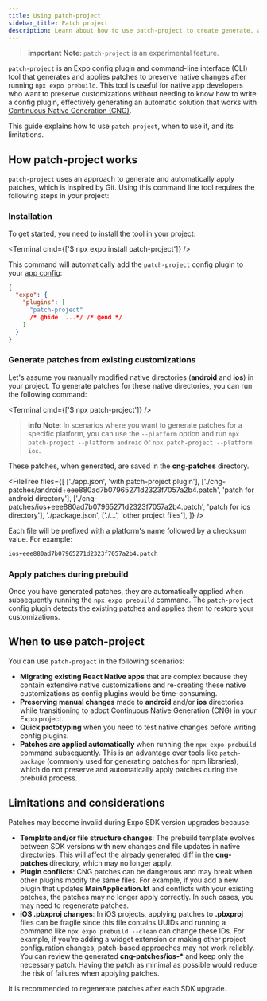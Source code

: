 ```yaml
---
title: Using patch-project
sidebar_title: Patch project
description: Learn about how to use patch-project to create generate, apply, and preserve native changes in your Expo project.
---
```



> **important** **Note**: `patch-project` is an experimental feature.

`patch-project` is an Expo config plugin and command-line interface (CLI) tool that generates and applies patches to preserve native changes after running `npx expo prebuild`. This tool is useful for native app developers who want to preserve customizations without needing to know how to write a config plugin, effectively generating an automatic solution that works with [Continuous Native Generation (CNG)](/workflow/continuous-native-generation/).

This guide explains how to use `patch-project`, when to use it, and its limitations.

## How patch-project works

`patch-project` uses an approach to generate and automatically apply patches, which is inspired by Git. Using this command line tool requires the following steps in your project:

### Installation

To get started, you need to install the tool in your project:

<Terminal cmd={['$ npx expo install patch-project']} />

This command will automatically add the `patch-project` config plugin to your [app config](/workflow/configuration/):

```json app.json
{
  "expo": {
    "plugins": [
      "patch-project"
      /* @hide  ...*/ /* @end */
    ]
  }
}
```

### Generate patches from existing customizations

Let's assume you manually modified native directories (**android** and **ios**) in your project. To generate patches for these native directories, you can run the following command:

<Terminal cmd={['$ npx patch-project']} />

> **info** **Note**: In scenarios where you want to generate patches for a specific platform, you can use the `--platform` option and run `npx patch-project --platform android` or `npx patch-project --platform ios`.

These patches, when generated, are saved in the **cng-patches** directory.

<FileTree
  files={[
    ['./app.json', 'with patch-project plugin'],
    ['./cng-patches/android+eee880ad7b07965271d2323f7057a2b4.patch', 'patch for android directory'],
    ['./cng-patches/ios+eee880ad7b07965271d2323f7057a2b4.patch', 'patch for ios directory'],
    './package.json',
    ['./...', 'other project files'],
  ]}
/>

Each file will be prefixed with a platform's name followed by a checksum value. For example:

```bash
ios+eee880ad7b07965271d2323f7057a2b4.patch
```

### Apply patches during prebuild

Once you have generated patches, they are automatically applied when subsequently running the `npx expo prebuild` command. The `patch-project` config plugin detects the existing patches and applies them to restore your customizations.

## When to use patch-project

You can use `patch-project` in the following scenarios:

- **Migrating existing React Native apps** that are complex because they contain extensive native customizations and re-creating these native customizations as config plugins would be time-consuming.
- **Preserving manual changes** made to **android** and/or **ios** directories while transitioning to adopt Continuous Native Generation (CNG) in your Expo project.
- **Quick prototyping** when you need to test native changes before writing config plugins.
- **Patches are applied automatically** when running the `npx expo prebuild` command subsequently. This is an advantage over tools like `patch-package` (commonly used for generating patches for npm libraries), which do not preserve and automatically apply patches during the prebuild process.

## Limitations and considerations

Patches may become invalid during Expo SDK version upgrades because:

- **Template and/or file structure changes**: The prebuild template evolves between SDK versions with new changes and file updates in native directories. This will affect the already generated diff in the **cng-patches** directory, which may no longer apply.
- **Plugin conflicts**: CNG patches can be dangerous and may break when other plugins modify the same files. For example, if you add a new plugin that updates **MainApplication.kt** and conflicts with your existing patches, the patches may no longer apply correctly. In such cases, you may need to regenerate patches.
- **iOS .pbxproj changes**: In iOS projects, applying patches to **.pbxproj** files can be fragile since this file contains UUIDs and running a command like `npx expo prebuild --clean` can change these IDs. For example, if you're adding a widget extension or making other project configuration changes, patch-based approaches may not work reliably. You can review the generated **cng-patches/ios-\*** and keep only the necessary patch. Having the patch as minimal as possible would reduce the risk of failures when applying patches.

It is recommended to regenerate patches after each SDK upgrade.
